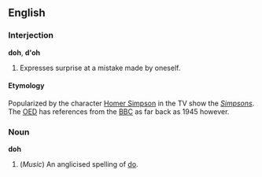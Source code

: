 ==English==
===Interjection===
'''doh''', '''d'oh'''
#Expresses surprise at a mistake made by oneself.
====Etymology====
Popularized by the character [[w:Homer Simpson|Homer Simpson]] in the TV show the ''[[w:Simpsons|Simpsons]]''. The [[w:Oxford English Dictionary|OED]] has references from the [[w:British Broadcasting Corporation|BBC]] as far back as 1945 however.
===Noun===
'''doh'''

#(''Music'') An anglicised spelling of [[do]].